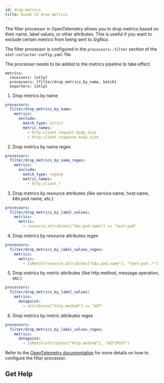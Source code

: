 ```yaml
---
id: drop-metrics
title: Guide to drop metrics
---
```




The filter processor in OpenTelemetry allows you to drop metrics based on their name, label values, or other attributes. This is useful if you want to exclude certain metrics from being sent to SigNoz.

The filter processor is configured in the `processors::filter` section of the `otel-collector-config.yaml` file.

<Admonition>

The processor needs to be added to the metrics pipeline to take effect. 

    metrics:
      receivers: [otlp]
      processors: [filter/drop_metrics_by_name, batch]
      exporters: [otlp]
</Admonition>


1. Drop metrics by name

```yaml
processors:
  filter/drop_metrics_by_name:
    metrics:
      exclude:
        match_type: strict
        metric_names:
          - http.client.request.body.size
          - http.client.response.body.size
```

2. Drop metrics by name regex

```yaml
processors:
  filter/drop_metrics_by_name_regex:
    metrics:
      exclude:
        match_type: regexp
        metric_names:
          - http.client.*
```


3. Drop metrics by resource attributes (like service.name, host.name, k8s.pod.name, etc.)

```yaml
processors:
  filter/drop_metrics_by_label_values:
    metrics:
      metric:
        - resource.attributes["k8s.pod.name"] == "test-pod"
```

4. Drop metrics by resource attributes regex

```yaml
processors:
  filter/drop_metrics_by_label_values_regex:
    metrics:
      metric:
        - IsMatch(resource.attributes["k8s.pod.name"], "test-pod-.*")
```

5. Drop metrics by metric attributes (like http.method, message.operation, etc.)

```yaml
processors:
  filter/drop_metrics_by_label_values:
    metrics:
      datapoint:
        - attributes["http.method"] == "GET"
```

6. Drop metrics by metric attributes regex

```yaml
processors:
  filter/drop_metrics_by_label_values_regex:
    metrics:
      datapoint:
        - IsMatch(attributes["http.method"], "GET|POST")
```

Refer to the [OpenTelemetry documentation](https://github.com/open-telemetry/opentelemetry-collector-contrib/tree/main/processor/filterprocessor) for more details on how to configure the filter processor.

## Get Help

<GetHelp />

